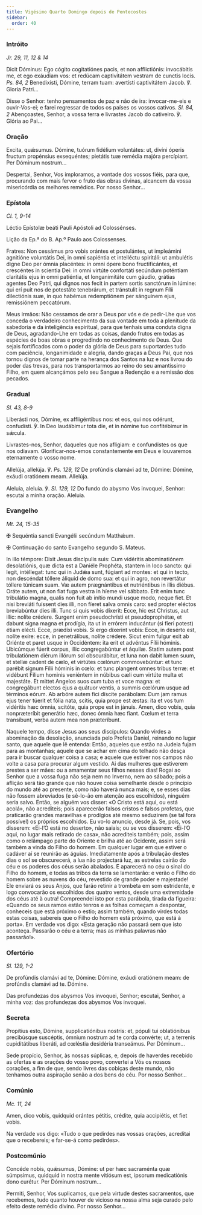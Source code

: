 ```yaml
---
title: Vigésimo Quarto Domingo depois de Pentecostes
sidebar:
  order: 40
---
```


### Intróito

<em>Jr. 29, 11, 12 & 14</em>

<div class="side-by-side not-content">

Dicit Dóminus: Ego cógito cogitatiónes pacis, et non afflictiónis: invocábitis me, et ego exáudiam vos: et redúcam captivitátem vestram de cunctis locis. <em>Ps. 84, 2</em> Benedixísti, Dómine, terram tuam: avertísti captivitátem Jacob. ℣. Gloria Patri...

Disse o Senhor: tenho pensamentos de paz e não de ira: invocar-me-eis e ouvir-Vos-ei; e farei regressar de todos os países os vossos cativos. <em>Sl. 84, 2</em> Abençoastes, Senhor, a vossa terra e livrastes Jacob do cativeiro. ℣. Glória ao Pai...

</div>

### Oração

<div class="side-by-side not-content">

Excita, quǽsumus. Dómine, tuórum fidélium voluntátes: ut, divíni óperis fructum propénsius exsequéntes; pietátis tuæ remédia majóra percípiant. Per Dóminum nostrum...

Despertai, Senhor, Vos imploramos, a vontade dos vossos fiéis, para que, procurando com mais fervor o fruto das obras divinas, alcancem da vossa misericórdia os melhores remédios. Por nosso Senhor...

</div>

### Epístola

<em>Cl. 1, 9-14</em>

<div class="side-by-side not-content">

Léctio Epístolæ beáti Pauli Apóstoli ad Colossénses.

Lição da Ep.ª do B. Ap.º Paulo aos Colossenses.

Fratres: Non cessámus pro vobis orántes et postulántes, ut impleámini agnitióne voluntátis Dei, in omni sapiéntia et intelléctu spiritáli: ut ambulétis digne Deo per ómnia placéntes: in omni ópere bono fructificántes, et crescéntes in scientia Dei: in omni virtúte confortáti secúndum poténtiam claritátis ejus in omni patiéntia, et longanimitáte cum gáudio, grátias agentes Deo Patri, qui dignos nos fecit in partem sortis sanctórum in lúmine: qui erí puit nos de potestáte tenebrárum, et tránstulit in regnum Fílii dilectiónis suæ, in quo habémus redemptiónem per sánguinem ejus, remissiónem peccatórum.

Meus irmãos: Não cessamos de orar a Deus por vós e de pedir-Lhe que vos conceda o verdadeiro conhecimento da sua vontade em toda a plenitude da sabedoria e da inteligência espiritual, para que tenhais uma conduta digna de Deus, agradando-Lhe em todas as coisas, dando frutos em todas as espécies de boas obras e progredindo no conhecimento de Deus. Que sejais fortificados com o poder da glória de Deus para suportardes tudo com paciência, longanimidade e alegria, dando graças a Deus Pai, que nos tornou dignos de tomar parte na herança dos Santos na luz e nos livrou do poder das trevas, para nos transportarmos ao reino do seu amantíssimo Filho, em quem alcançámos pelo seu Sangue a Redenção e a remissão dos pecados.

</div>

### Gradual

<em>Sl. 43, 8-9</em>

<div class="side-by-side not-content">

Liberásti nos, Dómine, ex affligéntibus nos: et eos, qui nos odérunt, confudísti. ℣. In Deo laudábimur tota die, et in nómine tuo confitébimur in sǽcula.

Livrastes-nos, Senhor, daqueles que nos afligiam: e confundistes os que nos odiavam. Glorificar-nos-emos constantemente em Deus e louvaremos eternamente o vosso nome.

Allelúja, allelúja. ℣. <em>Ps. 129, 12</em> De profúndis clamávi ad te, Dómine: Dómine, exáudi oratiónem meam. Allelúja.

Aleluia, aleluia. ℣. <em>Sl. 129, 12</em> Do fundo do abysmo Vos invoquei, Senhor: escutai a minha oração. Aleluia.

</div>

### Evangelho

<em>Mt. 24, 15-35</em>

<div class="side-by-side not-content">

<span class="cross text-red-500">✠</span> Sequéntia sancti Evangélii secúndum Matthǽum.

<span class="cross text-red-500">✠</span> Continuação do santo Evangelho segundo
S. Mateus.

In illo témpore: Dixit Jesus discípulis suis: Cum vidéritis abominatiónem desolatiónis, quæ dicta est a Daniéle Prophéta, stantem in loco sancto: qui legit, intéllegat: tunc qui in Judǽa sunt, fúgiant ad montes: et qui in tecto, non descéndat tóllere áliquid de domo sua: et qui in agro, non revertátur tóllere túnicam suam. Væ autem prægnántibus et nutriéntibus in illis diébus. Oráte autem, ut non fiat fuga vestra in híeme vel sábbato. Erit enim tunc tribulátio magna, qualis non fuit ab inítio mundi usque modo, neque fiet. Et nisi breviáti fuíssent dies illi, non fíeret salva omnis caro: sed propter eléctos breviabúntur dies illi. Tunc si quis vobis díxerit: Ecce, hic est Christus, aut illic: nolíte crédere. Surgent enim pseudochrísti et pseudoprophétæ, et dabunt signa magna et prodígia, ita ut in errórem inducántur (si fíeri potest) étiam elécti. Ecce, prædíxi vobis. Si ergo díxerint vobis: Ecce, in desérto est, nolíte exíre: ecce, in penetrálibus, nolíte crédere. Sicut enim fulgur exit ab Oriénte et paret usque in Occidéntem: ita erit et advéntus Fílii hóminis. Ubicúmque fúerit corpus, illic congregabúntur et áquilæ. Statim autem post tribulatiónem diérum illórum sol obscurábitur, et luna non dabit lumen suum, et stellæ cadent de cælo, et virtútes cœlórum commovebúntur: et tunc parébit signum Fílii hóminis in cœlo: et tunc plangent omnes tribus terræ: et vidébunt Fílium hominis veniéntem in núbibus cæli cum virtúte multa et majestáte. Et mittet Angelos suos cum tuba et voce magna: et congregábunt electos ejus a quátuor ventis, a summis cœlórum usque ad términos eórum. Ab arbóre autem fici díscite parábolam: Dum jam ramus ejus tener túerit et fólia nata, scitis, quia prope est æstas: ita et vos tum vidéritis hæc ómnia, scitóte, quia prope est in jánuis. Amen, dico vobis, quia nonpræteríbit generátio hæc, donec ómnia hæc fiant. Cœlum et terra transíbunt, verba autem mea non præteríbunt.

Naquele tempo, disse Jesus aos seus discípulos: Quando virdes a abominação da desolação, anunciada pelo Profeta Daniel, reinando no lugar santo, que aquele que lê entenda: Então, aqueles que estão na Judeia fujam para as montanhas; aquele que se achar em cima do telhado não desça para ir buscar qualquer coisa a casa; e aquele que estiver nos campos não volte a casa para procurar algum vestido. Ai das mulheres que estiverem prestes a ser mães: ou a amamentar seus filhos nesses dias! Rogai ao Senhor que a vossa fuga não seja nem no Inverno, nem ao sábado; pois a aflição será tão grande que não houve coisa semelhante desde o princípio do mundo até ao presente, como não haverá nunca mais; e, se esses dias não fossem abreviados (e sê-lo-ão em atenção aos escolhidos), ninguém seria salvo. Então, se alguém vos disser: «O Cristo está aqui, ou está acolá», não acrediteis; pois aparecerão falsos cristos e falsos profetas, que praticarão grandes maravilhas e prodígios até mesmo seduzirem (se tal fora possível) os próprios escolhidos. Eu vo-lo anuncio, desde já. Se, pois, vos disserem: «Ei-l’O está no deserto», não saiais; ou se vos disserem: «Ei-l’O aqui, no lugar mais retirado de casa», não acrediteis também; pois, assim como o relâmpago parte do Oriente e brilha até ao Ocidente, assim será também a vinda do Filho do homem. Em qualquer lugar em que estiver o cadáver aí se reunirão as águias. Imediatamente após a tribulação destes dias o sol se obscurecerá, a lua não projectará luz, as estrelas cairão do céu e os poderes dos céus serão abalados. E aparecerá no céu o sinal do Filho do homem, e todas as tribos da terra se lamentarão: e verão o Filho do homem sobre as nuvens do céu, revestido de grande poder e majestade! Ele enviará os seus Anjos, que farão retinir a trombeta em som estridente, e logo convocarão os escolhidos dos quatro ventos, desde uma extremidade dos céus até à outra! Compreendei isto por esta parábola, tirada da figueira: «Quando os seus ramos estão tenros e as folhas começam a despontar, conheceis que está próximo o estio; assim também, quando virdes todas estas coisas, sabereis que o Filho do homem está próximo, que está à porta». Em verdade vos digo: «Esta geração não passará sem que isto aconteça. Passarão o céu e a terra; mas as minhas palavras não passarão!».

</div>

### Ofertório

<em>Sl. 129, 1-2</em>

<div class="side-by-side not-content">

De profúndis clamávi ad te, Dómine: Dómine, exáudi oratiónem meam: de profúndis clamávi ad te. Dómine.

Das profundezas dos abysmos Vos invoquei, Senhor; escutai, Senhor, a minha voz: das profundezas dos abysmos Vos invoquei.

</div>

### Secreta

<div class="side-by-side not-content">

Propítius esto, Dómine, supplicatiónibus nostris: et, pópuli tui oblatiónibus precibúsque suscéptis, ómnium nostrum ad te corda convérte; ut, a terrenis cupiditátibus liberáti, ad cœléstia desidéria transeámus. Per Dóminum...

Sede propício, Senhor, às nossas súplicas, e, depois de haverdes recebido as ofertas e as orações do vosso povo, convertei a Vós os nossos corações, a fim de que, sendo livres das cobiças deste mundo, não tenhamos outra aspiração senão a dos bens do céu. Por nosso Senhor...

</div>

### Comúnio

<em>Mc. 11, 24</em>

<div class="side-by-side not-content">

Amen, dico vobis, quidquid orántes pétitis, crédite, quia accipiétis, et fiet vobis.

Na verdade vos digo: «Tudo o que pedirdes nas vossas orações, acreditai que o recebereis; e far-se-á como pedirdes».

</div>

### Postcomúnio

<div class="side-by-side not-content">

Concéde nobis, quǽsumus, Dómine: ut per hæc sacraménta quæ súmpsimus, quidquid in nostra mente vitiósum est, ipsorum medicatiónis dono curétur. Per Dóminum nostrum...

Permiti, Senhor, Vos suplicamos, que pela virtude destes sacramentos, que recebemos, tudo quanto houver de vicioso na nossa alma seja curado pelo efeito deste remédio divino. Por nosso Senhor...

</div>
